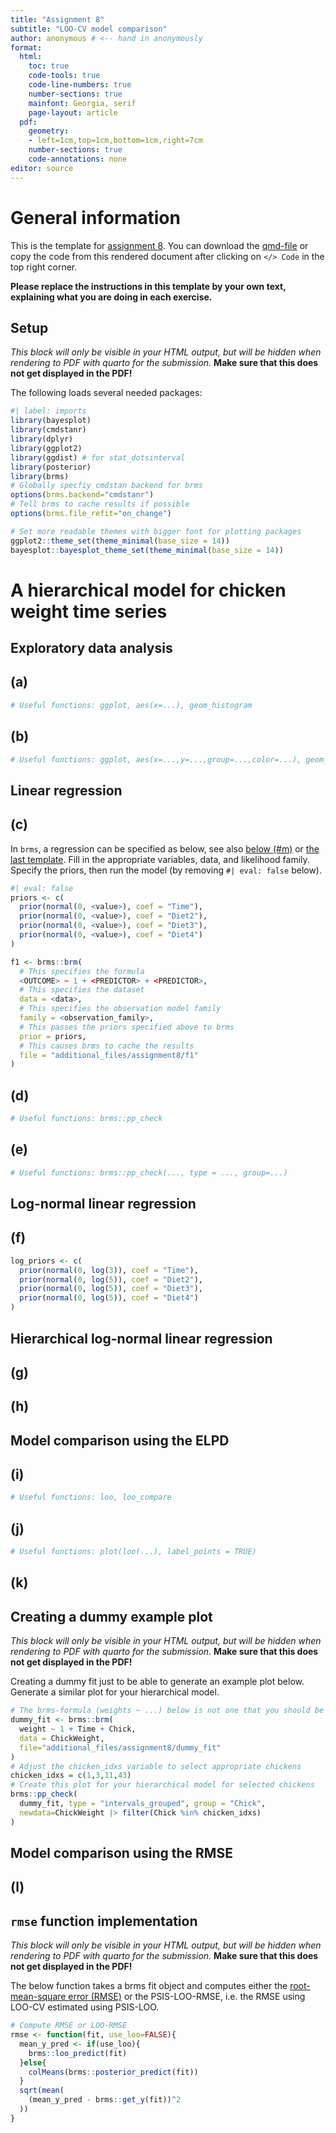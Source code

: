 ```yaml
---
title: "Assignment 8"
subtitle: "LOO-CV model comparison"
author: anonymous # <-- hand in anonymously
format:
  html:
    toc: true
    code-tools: true
    code-line-numbers: true
    number-sections: true
    mainfont: Georgia, serif
    page-layout: article
  pdf:  
    geometry:
    - left=1cm,top=1cm,bottom=1cm,right=7cm
    number-sections: true
    code-annotations: none
editor: source
---
```



# General information

This is the template for [assignment 8](assignment8.html). You can download the [qmd-file](https://avehtari.github.io/BDA_course_Aalto/assignments/template8.qmd) or copy the code from this rendered document after clicking on `</> Code` in the top right corner.

**Please replace the instructions in this template by your own text, explaining what you are doing in each exercise.** 



:::: {.content-hidden when-format="pdf"}
::: {.callout-warning collapse=false}
 
## Setup


*This block will only be visible in your HTML output, but will be hidden when rendering to PDF with quarto for the submission.*
**Make sure that this does not get displayed in the PDF!**
    



The following loads several needed packages:

```r
#| label: imports
library(bayesplot)
library(cmdstanr)
library(dplyr)
library(ggplot2)
library(ggdist) # for stat_dotsinterval
library(posterior)
library(brms)
# Globally specfiy cmdstan backend for brms
options(brms.backend="cmdstanr")
# Tell brms to cache results if possible
options(brms.file_refit="on_change")

# Set more readable themes with bigger font for plotting packages
ggplot2::theme_set(theme_minimal(base_size = 14))
bayesplot::bayesplot_theme_set(theme_minimal(base_size = 14))
```

:::
::::


# A hierarchical model for chicken weight time series


## Exploratory data analysis

## (a)


```r
# Useful functions: ggplot, aes(x=...), geom_histogram
```



## (b)


```r
# Useful functions: ggplot, aes(x=...,y=...,group=...,color=...), geom_line
```


## Linear regression

## (c)


In `brms`, a regression can be specified as below, see also [below (#m)](#m) or [the last template](template7.html#b-1). Fill in the appropriate variables,
data, and likelihood family. Specify the priors, then run the model (by removing `#| eval: false` below).

```r
#| eval: false
priors <- c(
  prior(normal(0, <value>), coef = "Time"),
  prior(normal(0, <value>), coef = "Diet2"),
  prior(normal(0, <value>), coef = "Diet3"),
  prior(normal(0, <value>), coef = "Diet4")
)

f1 <- brms::brm(
  # This specifies the formula
  <OUTCOME> ~ 1 + <PREDICTOR> + <PREDICTOR>,
  # This specifies the dataset
  data = <data>,
  # This specifies the observation model family
  family = <observation_family>,
  # This passes the priors specified above to brms
  prior = priors,
  # This causes brms to cache the results
  file = "additional_files/assignment8/f1"
)
```



## (d)


```r
# Useful functions: brms::pp_check
```



## (e)


```r
# Useful functions: brms::pp_check(..., type = ..., group=...)
```


## Log-normal linear regression

## (f)


```r
log_priors <- c(
  prior(normal(0, log(3)), coef = "Time"),
  prior(normal(0, log(5)), coef = "Diet2"),
  prior(normal(0, log(5)), coef = "Diet3"),
  prior(normal(0, log(5)), coef = "Diet4")
)
```


## Hierarchical log-normal linear regression

## (g)


## (h)

## Model comparison using the ELPD

## (i)


```r
# Useful functions: loo, loo_compare
```



## (j)


```r
# Useful functions: plot(loo(...), label_points = TRUE)
```



## (k)


:::: {.content-hidden when-format="pdf"}
::: {.callout-warning collapse=false}

## Creating a dummy example plot 


*This block will only be visible in your HTML output, but will be hidden when rendering to PDF with quarto for the submission.*
**Make sure that this does not get displayed in the PDF!**
    



Creating a dummy fit just to be able to generate an example plot below. 
Generate a similar plot for your hierarchical model.

```r
# The brms-formula (weights ~ ...) below is not one that you should be using in your models!
dummy_fit <- brms::brm(
  weight ~ 1 + Time + Chick,
  data = ChickWeight,
  file="additional_files/assignment8/dummy_fit"
)
# Adjust the chicken_idxs variable to select appropriate chickens
chicken_idxs = c(1,3,11,43)
# Create this plot for your hierarchical model for selected chickens
brms::pp_check(
  dummy_fit, type = "intervals_grouped", group = "Chick", 
  newdata=ChickWeight |> filter(Chick %in% chicken_idxs)
)
```

:::
::::


## Model comparison using the RMSE

## (l)


:::: {.content-hidden when-format="pdf"}
::: {.callout-warning collapse=false}

## `rmse` function implementation


*This block will only be visible in your HTML output, but will be hidden when rendering to PDF with quarto for the submission.*
**Make sure that this does not get displayed in the PDF!**
    



The below function takes a brms fit object and computes either the [root-mean-square error (RMSE)](https://en.wikipedia.org/wiki/Root-mean-square_deviation) or the PSIS-LOO-RMSE, i.e. the RMSE using LOO-CV estimated using PSIS-LOO.
```r
# Compute RMSE or LOO-RMSE
rmse <- function(fit, use_loo=FALSE){
  mean_y_pred <- if(use_loo){
    brms::loo_predict(fit)
  }else{
    colMeans(brms::posterior_predict(fit)) 
  }
  sqrt(mean(
    (mean_y_pred - brms::get_y(fit))^2
  ))
}
```

:::
::::


